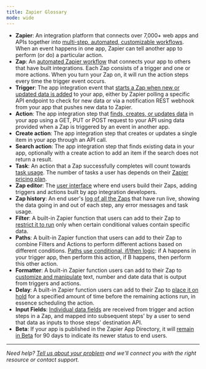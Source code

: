 ```yaml
---
title: Zapier Glossary
mode: wide
---
```


*   **Zapier**: An integration platform that connects over 7,000+ web apps and APIs together into [multi-step, automated, customizable workflows](/platform/quickstart/how-zapier-works). When an event happens in one app, Zapier can tell another app to perform (or do) a particular action.
*   **Zap**: An [automated Zapier workflow](https://help.zapier.com/hc/en-us/articles/8496309697421) that connects your app to others that have built integrations. Each Zap consists of a trigger and one or more actions. When you turn your Zap on, it will run the action steps every time the trigger event occurs.
*   **Trigger**: The app integration event that [starts a Zap when new or updated data is added](/platform/build/trigger) to your app, either by Zapier polling a specific API endpoint to check for new data or via a notification REST webhook from your app that pushes new data to Zapier.
*   **Action**: The app integration step that [finds, creates, or updates data](/platform/build/action) in your app using a GET, PUT or POST request to your API using data provided when a Zap is triggered by an event in another app.
*   **Create action**: The app integration step that creates or updates a single item in your app through an API call.
*   **Search action**: The app integration step that finds existing data in your app, optionally with a create action to add an item if the search does not return a result.
*   **Task**: An action that a Zap successfully completes will count towards [task usage](https://help.zapier.com/hc/en-us/articles/8496196837261). The number of tasks a user has depends on their [Zapier pricing plan](https://zapier.com/pricing).
*   **Zap editor**: The [user interface](https://zapier.com/editor) where end users build their Zaps, adding triggers and actions built by app integration developers.
*   **Zap history**: An end user's [log of all the Zaps](https://help.zapier.com/hc/en-us/articles/8496291148685#h_01HD2KKYMTS7ASSEPXRMT57H63) that have run live, showing the data going in and out of each step, any error messages and task usage.
*   **Filter**: A built-in Zapier function that users can add to their Zap to [restrict it to run](https://help.zapier.com/hc/en-us/articles/8496276332557) only when certain conditional values contain specific data.
*   **Paths**: A built-in Zapier function that users can add to their Zap to combine Filters and Actions to perform different actions based on different conditions. [Paths use conditional, if/then logic](https://help.zapier.com/hc/en-us/articles/8496288555917): if A happens in your trigger app, then perform this action, if B happens, then perform this other action.
*   **Formatter**: A built-in Zapier function users can add to their Zap to [customize and manipulate](https://zapier.com/apps/formatter/help) text, number and date data that is output from triggers and actions.
*   **Delay**: A built-in Zapier function users can add to their Zap to [place it on hold](https://help.zapier.com/hc/en-us/articles/8496288754829-Add-delays-to-Zaps) for a specified amount of time before the remaining actions run, in essence scheduling the action.
*   **Input Fields**: [Individual data fields](https://help.zapier.com/hc/en-us/articles/8496259603341-Different-field-types-in-Zaps) are received from trigger and action steps in a Zap, and mapped into subsequent steps' by a user to send that data as inputs to those steps' destination API.
*   **Beta**: If your app is published in the Zapier App Directory, it will [remain in Beta](/platform/publish/public-integration#5-beta-phase) for 90 days to indicate its newer status to end users.

- - -

_Need help? [Tell us about your problem](https://developer.zapier.com/contact) and we'll connect you with the right resource or contact support._

